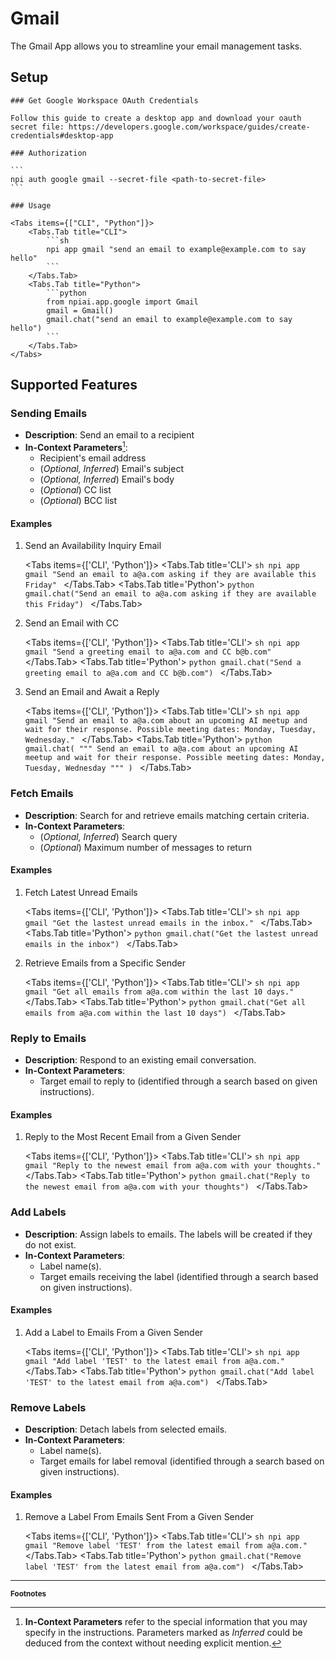 
# Gmail

The Gmail App allows you to streamline your email management tasks.

## Setup

<Steps>

    ### Get Google Workspace OAuth Credentials

    Follow this guide to create a desktop app and download your oauth secret file: https://developers.google.com/workspace/guides/create-credentials#desktop-app

    ### Authorization

    ```
    npi auth google gmail --secret-file <path-to-secret-file>
    ```

    ### Usage

    <Tabs items={["CLI", "Python"]}>
        <Tabs.Tab title="CLI">
            ```sh
            npi app gmail "send an email to example@example.com to say hello"
            ```
        </Tabs.Tab>
        <Tabs.Tab title="Python">
            ```python
            from npiai.app.google import Gmail
            gmail = Gmail()
            gmail.chat("send an email to example@example.com to say hello")
            ```
        </Tabs.Tab>
    </Tabs>

</Steps>

## Supported Features

### Sending Emails

- **Description**: Send an email to a recipient
- **In-Context Parameters**[^1]:
  - Recipient's email address
  - (_Optional, Inferred_) Email's subject
  - (_Optional, Inferred_) Email's body
  - (_Optional_) CC list
  - (_Optional_) BCC list

<h4 className='examples'>Examples</h4>

1. Send an Availability Inquiry Email

    <Tabs items={['CLI', 'Python']}>
        <Tabs.Tab title='CLI'>
            ```sh
            npi app gmail "Send an email to a@a.com asking if they are available this Friday"
            ```
        </Tabs.Tab>
        <Tabs.Tab title='Python'>
            ```python
            gmail.chat("Send an email to a@a.com asking if they are available this Friday")
            ```
        </Tabs.Tab>
    </Tabs>

2. Send an Email with CC

    <Tabs items={['CLI', 'Python']}>
        <Tabs.Tab title='CLI'>
            ```sh
            npi app gmail "Send a greeting email to a@a.com and CC b@b.com"
            ```
        </Tabs.Tab>
        <Tabs.Tab title='Python'>
            ```python
            gmail.chat("Send a greeting email to a@a.com and CC b@b.com")
            ```
        </Tabs.Tab>
    </Tabs>

3. Send an Email and Await a Reply

    <Tabs items={['CLI', 'Python']}>
        <Tabs.Tab title='CLI'>
            ```sh
            npi app gmail "Send an email to a@a.com about an upcoming AI meetup and wait for their response. Possible meeting dates: Monday, Tuesday, Wednesday."
            ```
        </Tabs.Tab>
        <Tabs.Tab title='Python'>
            ```python
            gmail.chat(
                """
                Send an email to a@a.com about an upcoming AI meetup and wait for their response.
                Possible meeting dates: Monday, Tuesday, Wednesday
                """
            )
            ```
        </Tabs.Tab>
    </Tabs>

### Fetch Emails

- **Description**: Search for and retrieve emails matching certain criteria.
- **In-Context Parameters**:
  - (_Optional, Inferred_) Search query
  - (_Optional_) Maximum number of messages to return

<h4 className='examples'>Examples</h4>

1. Fetch Latest Unread Emails

    <Tabs items={['CLI', 'Python']}>
        <Tabs.Tab title='CLI'>
            ```sh
            npi app gmail "Get the lastest unread emails in the inbox."
            ```
        </Tabs.Tab>
        <Tabs.Tab title='Python'>
            ```python
            gmail.chat("Get the lastest unread emails in the inbox")
            ```
        </Tabs.Tab>
    </Tabs>

2. Retrieve Emails from a Specific Sender

    <Tabs items={['CLI', 'Python']}>
        <Tabs.Tab title='CLI'>
            ```sh
            npi app gmail "Get all emails from a@a.com within the last 10 days."
            ```
        </Tabs.Tab>
        <Tabs.Tab title='Python'>
            ```python
            gmail.chat("Get all emails from a@a.com within the last 10 days")
            ```
        </Tabs.Tab>
    </Tabs>

### Reply to Emails

- **Description**: Respond to an existing email conversation.
- **In-Context Parameters**:
  - Target email to reply to (identified through a search based on given instructions).

<h4 className='examples'>Examples</h4>

1. Reply to the Most Recent Email from a Given Sender

    <Tabs items={['CLI', 'Python']}>
        <Tabs.Tab title='CLI'>
            ```sh
            npi app gmail "Reply to the newest email from a@a.com with your thoughts."
            ```
        </Tabs.Tab>
        <Tabs.Tab title='Python'>
            ```python
            gmail.chat("Reply to the newest email from a@a.com with your thoughts")
            ```
        </Tabs.Tab>
    </Tabs>


### Add Labels

- **Description**: Assign labels to emails. The labels will be created if they do not exist.
- **In-Context Parameters**:
  - Label name(s).
  - Target emails receiving the label (identified through a search based on given instructions).

<h4 className='examples'>Examples</h4>

1. Add a Label to Emails From a Given Sender

    <Tabs items={['CLI', 'Python']}>
        <Tabs.Tab title='CLI'>
            ```sh
            npi app gmail "Add label 'TEST' to the latest email from a@a.com."
            ```
        </Tabs.Tab>
        <Tabs.Tab title='Python'>
            ```python
            gmail.chat("Add label 'TEST' to the latest email from a@a.com")
            ```
        </Tabs.Tab>
    </Tabs>

### Remove Labels

- **Description**: Detach labels from selected emails.
- **In-Context Parameters**:
  - Label name(s).
  - Target emails for label removal (identified through a search based on given instructions).

<h4 className='examples'>Examples</h4>

1. Remove a Label From Emails Sent From a Given Sender

    <Tabs items={['CLI', 'Python']}>
        <Tabs.Tab title='CLI'>
            ```sh
            npi app gmail "Remove label 'TEST' from the latest email from a@a.com."
            ```
        </Tabs.Tab>
        <Tabs.Tab title='Python'>
            ```python
            gmail.chat("Remove label 'TEST' from the latest email from a@a.com")
            ```
        </Tabs.Tab>
    </Tabs>

<FeatureRequest />

---
<b><small>Footnotes</small></b>

[^1]: **In-Context Parameters** refer to the special information that you may specify in the instructions. Parameters marked as _Inferred_ could be deduced from the context without needing explicit mention.
